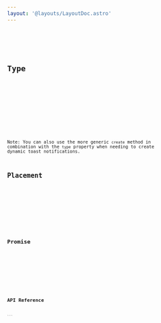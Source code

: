 ```yaml
---
layout: '@layouts/LayoutDoc.astro'
---
```




<Preview client:load>
	<Fragment slot="preview">
		<Example client:visible />
	</Fragment>
	<Fragment slot="code">
		<Code code={ExampleRaw} lang="svelte" />
	</Fragment>
</Preview>

## Type

<Preview client:load>
	<Fragment slot="preview">
		<ExampleType client:visible />
	</Fragment>
	<Fragment slot="code">
		<Code code={ExampleTypeRaw} lang="svelte" />
	</Fragment>
</Preview>

Note: You can also use the more generic `create` method in combination with the `type` property when needing to create dynamic toast notifications.

## Placement

<Preview client:load>
	<Fragment slot="preview">
		<ExamplePlacement client:visible />
	</Fragment>
	<Fragment slot="code">
		<Code code={ExamplePlacementRaw} lang="svelte" />
	</Fragment>
</Preview>

## Promise

<Preview client:load>
	<Fragment slot="preview">
		<ExamplePromise client:visible />
	</Fragment>
	<Fragment slot="code">
		<Code code={ExamplePromiseRaw} lang="svelte" />
	</Fragment>
</Preview>

## API Reference

<ApiTable />
```
